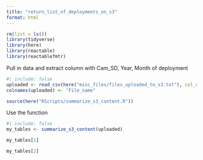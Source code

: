 ```yaml
---
title: "return_list_of_deployments_on_s3"
format: html
---
```


```r
rm(list = ls())
library(tidyverse)
library(here)
library(reactable)
library(reactablefmtr)
```

Pull in data and extract column with Cam_SD, Year, Month of deployment

```r
#| include: false
uploaded <- read_csv(here("misc_files/files_uploaded_to_s3.txt"), col_names = F)
colnames(uploaded) <- "File_name"

source(here("RScripts/summarize_s3_content.R"))
```



Use the function

```r
#| include: false
my_tables <- summarize_s3_content(uploaded)
```

```r
my_tables[1]
```

```r
my_tables[2]
```


